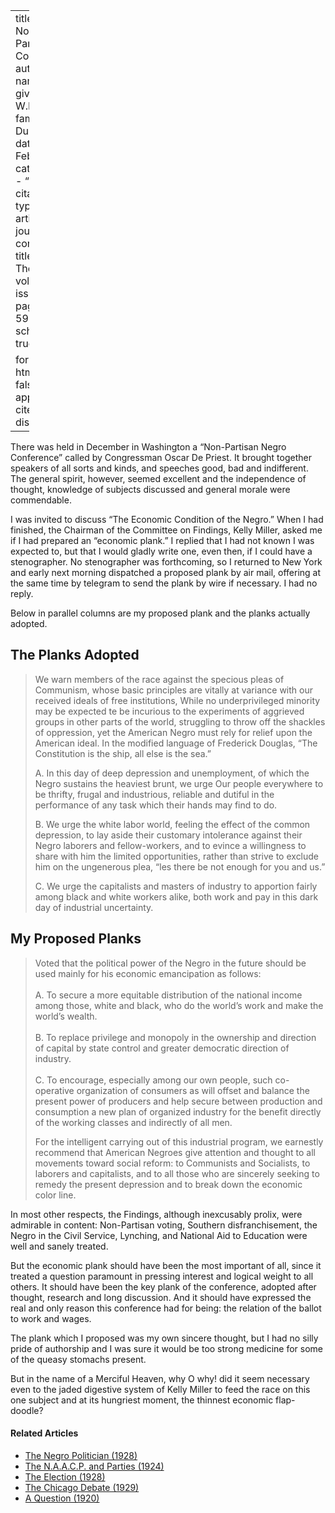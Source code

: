 
---
title: 'The Non-Partisan Conference'
author:
  - name:
      given: W.E.B.
      family: Du Bois
date: Feb. 1932
categories: 
  - ""
citation: 
  type: article-journal
  container-title: The Crisis
  volume: 39
  issue: 2
  page: 58-59
google-scholar: true

format:
  html:
    toc: false
    appendix-cite-as: display
---


There was held in December in Washington a "Non-Partisan Negro Conference" called by Congressman Oscar De Priest. It brought together speakers of all sorts and kinds, and speeches good, bad and indifferent. The general spirit, however, seemed excellent and the independence of thought, knowledge of subjects discussed and general morale were commendable.

I was invited to discuss "The Economic Condition of the Negro." When I had finished, the Chairman of the Committee on Findings, Kelly Miller, asked me if I had prepared an "economic plank." I replied that I had not known I was expected to, but that I would gladly write one, even then, if I could have a stenographer. No stenographer was forthcoming, so I returned to New York and early next morning dispatched a proposed plank by air mail, offering at the same time by telegram to send the plank by wire if necessary. I had no reply.

Below in parallel columns are my proposed plank and the planks actually adopted.

## **The Planks Adopted**

>We warn members of the race against the specious pleas of Communism, whose basic principles are vitally at variance with our received ideals of free institutions, While no underprivileged minority may be expected te be incurious to the experiments of aggrieved groups in other parts of the world, struggling to throw off the shackles of oppression, yet the American Negro must rely for relief upon the American ideal. In the modified language of Frederick Douglas, "The Constitution is the ship, all else is the sea."  <p> A. In this day of deep depression and unemployment, of which the Negro sustains the heaviest brunt, we urge Our people everywhere to be thrifty, frugal and industrious, reliable and dutiful in the performance of any task which their hands may find to do.   <p> B. We urge the white labor world, feeling the effect of the common depression, to lay aside their customary intolerance against their Negro laborers and fellow-workers, and to evince a willingness to share with him the limited opportunities, rather than strive to exclude him on the ungenerous plea, "les there be not enough for you and us."   <p>C. We urge the capitalists and masters of industry to apportion fairly among black and white workers alike, both work and pay in this dark day of industrial uncertainty.

## **My Proposed Planks**

> Voted that the political power of the Negro in the future should be used mainly for his economic emancipation as follows:    
> &nbsp;    
A. To secure a more equitable distribution of the national income among those, white and black, who do the world's work and make the world's wealth.     
> &nbsp;      
B.  To replace privilege and monopoly in the ownership and direction of capital by state control and greater democratic direction of industry.    
> &nbsp;    
C. To encourage, especially among our own people, such co-operative organization of consumers as will offset and balance the present power of producers and help secure between production and consumption a new plan of organized industry for the benefit directly of the working classes and indirectly of all men.     <p> For the intelligent carrying out of this industrial program, we earnestly recommend that American Negroes give attention and thought to all movements toward social reform: to Communists and Socialists, to laborers and capitalists, and to all those who are sincerely seeking to remedy the present depression and to break down the economic color line.

In most other respects, the Findings, although inexcusably prolix, were admirable in content: Non-Partisan voting, Southern disfranchisement, the Negro in the Civil Service, Lynching, and National Aid to Education were well and sanely treated.

But the economic plank should have been the most important of all, since it treated a question paramount in pressing interest and logical weight to all others. It should have been the key plank of the conference, adopted after thought, research and long discussion. And it should have expressed the real and only reason this conference had for being: the relation of the ballot to work and wages.

The plank which I proposed was my own sincere thought, but I had no silly pride of authorship and I was sure it would be too strong medicine for some of the queasy stomachs present.

But in the name of a Merciful Heaven, why O why! did it seem necessary even to the jaded digestive system of Kelly Miller to feed the race on this one subject and at its hungriest moment, the thinnest economic flap-doodle?

<!-- Similar articles start here -->
<div  class="clear-wrap"></div>

#### Related Articles

* [The Negro Politician (1928)](/Volumes/35/05/negro_politician.html)
* [The N.A.A.C.P. and Parties (1924)](/Volumes/28/05/naacp_and_parties.html)
* [The Election (1928)](/Volumes/35/12/election.html)
* [The Chicago Debate (1929)](/Volumes/36/05/chicago_debate.html)
* [A Question (1920)](/Volumes/20/03/a-question.html)

<!-- Similar articles end here -->